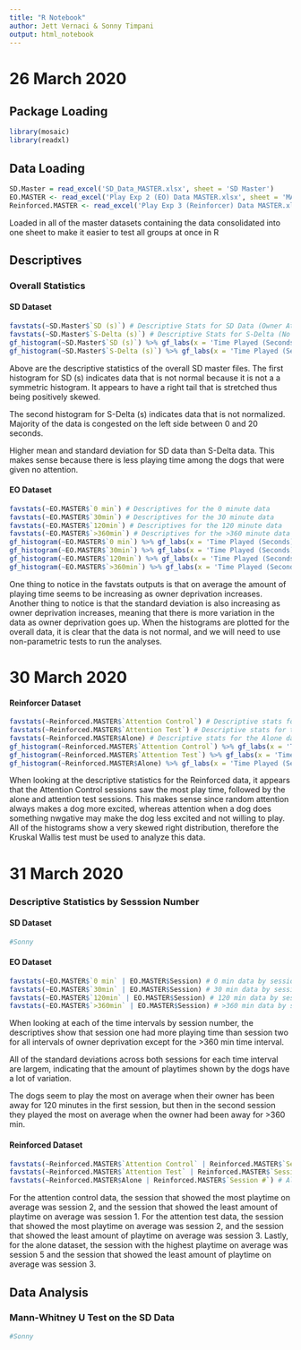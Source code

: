 ```yaml
---
title: "R Notebook"
author: Jett Vernaci & Sonny Timpani
output: html_notebook
---
```


# 26 March 2020

## Package Loading 
```r
library(mosaic)
library(readxl)
```

## Data Loading

```r
SD.Master = read_excel('SD_Data_MASTER.xlsx', sheet = 'SD Master')
EO.MASTER <- read_excel('Play Exp 2 (EO) Data MASTER.xlsx', sheet = 'MASTER')
Reinforced.MASTER <- read_excel('Play Exp 3 (Reinforcer) Data MASTER.xlsx', sheet = 'Master Reinforcer')
```
Loaded in all of the master datasets containing the data consolidated into one sheet to make it easier to test all groups at once in R

## Descriptives

### Overall Statistics 

#### SD Dataset

```r
favstats(~SD.Master$`SD (s)`) # Descriptive Stats for SD Data (Owner Attention)
favstats(~SD.Master$`S-Delta (s)`) # Descriptive Stats for S-Delta (No Attention)
gf_histogram(~SD.Master$`SD (s)`) %>% gf_labs(x = 'Time Played (Seconds)', title = 'SD (s) Histogram') # Histogram containing the distribution of SD data 
gf_histogram(~SD.Master$`S-Delta (s)`) %>% gf_labs(x = 'Time Played (Seconds)', title = 'S-Delta (s) Histogram') # Histogram containing the distribution of S-Delta data 
```
Above are the descriptive statistics of the overall SD master files. The first histogram for SD (s) indicates data that is not normal because it is not a a symmetric histogram. It appears to have a right tail that is stretched thus being positively skewed. 

The second histogram for S-Delta (s) indicates data that is not normalized. Majority of the data is congested on the left side between 0 and 20 seconds. 

Higher mean and standard deviation for SD data than S-Delta data. This makes sense because there is less playing time among the dogs that were given no attention. 

#### EO Dataset

```r
favstats(~EO.MASTER$`0 min`) # Descriptives for the 0 minute data 
favstats(~EO.MASTER$`30min`) # Descriptives for the 30 minute data
favstats(~EO.MASTER$`120min`) # Descriptives for the 120 minute data
favstats(~EO.MASTER$`>360min`) # Descriptives for the >360 minute data 
gf_histogram(~EO.MASTER$`0 min`) %>% gf_labs(x = 'Time Played (Seconds)',  title = '0 Minutes of Owner Deprivation Histogram') # Histogram for the 0 minute data
gf_histogram(~EO.MASTER$`30min`) %>% gf_labs(x = 'Time Played (Seconds)', title = '30 Minutes of Owner Deprivation Histogram') # Histogram for the 30 minute data
gf_histogram(~EO.MASTER$`120min`) %>% gf_labs(x = 'Time Played (Seconds)',  title = '120 Minutes of Owner Deprivation Histogram') # Histogram for the 120 minute data
gf_histogram(~EO.MASTER$`>360min`) %>% gf_labs(x = 'Time Played (Seconds)',  title = '>360 Minutes of Owner Deprivation Histogram') # Histogram for the >360 minute data
```
One thing to notice in the favstats outputs is that on average the amount of playing time seems to be increasing as owner deprivation increases. Another thing to notice is that the standard deviation is also increasing as owner deprivation increases, meaning that there is more variation in the data as owner deprivation goes up. When the histograms are plotted for the overall data, it is clear that the data is not normal, and we will need to use non-parametric tests to run the analyses.

# 30 March 2020

#### Reinforcer Dataset

```r
favstats(~Reinforced.MASTER$`Attention Control`) # Descriptive stats for the Attention Control data which is random attention 
favstats(~Reinforced.MASTER$`Attention Test`) # Descriptive stats for the Attention Test data which is attention given only when something positive or negative happens
favstats(~Reinforced.MASTER$Alone) # Descriptive stats for the Alone data which is the dogs in a room with no humans, just a tripod 
gf_histogram(~Reinforced.MASTER$`Attention Control`) %>% gf_labs(x = 'Time Played (Seconds)', title = 'Reinforced Data Attention Control Histogram') # Histogram of the Attention Control data
gf_histogram(~Reinforced.MASTER$`Attention Test`) %>% gf_labs(x = 'Time Played (Seconds)', title = 'Reinforced Data Attention Test Histogram') # Histogram of the Attention Test data
gf_histogram(~Reinforced.MASTER$Alone) %>% gf_labs(x = 'Time Played (Seconds)', title = 'Reinforced Data Alone Histogram') # Histogram of the Alone data
```
When looking at the descriptive statistics for the Reinforced data, it appears that the Attention Control sessions saw the most play time, followed by the alone and attention test sessions. This makes sense since random attention always makes a dog more excited, whereas attention when a dog does something nwgative may make the dog less excited and not willing to play. All of the histograms show a very skewed right distribution, therefore the Kruskal Wallis test must be used to analyze this data. 


# 31 March 2020

### Descriptive Statistics by Sesssion Number

#### SD Dataset

```r
#Sonny
```

#### EO Dataset

```r
favstats(~EO.MASTER$`0 min` | EO.MASTER$Session) # 0 min data by session number
favstats(~EO.MASTER$`30min` | EO.MASTER$Session) # 30 min data by session number
favstats(~EO.MASTER$`120min` | EO.MASTER$Session) # 120 min data by session number 
favstats(~EO.MASTER$`>360min` | EO.MASTER$Session) # >360 min data by session number
```
When looking at each of the time intervals by session number, the descriptives show that session one had more playing time than session two for all intervals of owner deprivation except for the >360 min time interval. 

All of the standard deviations across both sessions for each time interval are largem, indicating that the amount of playtimes shown by the dogs have a lot of variation. 

The dogs seem to play the most on average when their owner has been away for 120 minutes in the first session, but then in the second session they played the most on average when the owner had been away for >360 min. 

#### Reinforced Dataset

```r
favstats(~Reinforced.MASTER$`Attention Control` | Reinforced.MASTER$`Session #`) # Attention Control data descriptives when splitting by session number 
favstats(~Reinforced.MASTER$`Attention Test` | Reinforced.MASTER$`Session #`) # Attention Test data descriptives when splitting by session number 
favstats(~Reinforced.MASTER$Alone | Reinforced.MASTER$`Session #`) # Alone data descriptives when splitting by session number
```
For the attention control data, the session that showed the most playtime on average was session 2, and the session that showed the least amount of playtime on average was session 1. For the attention test data, the session that showed the most playtime on average was session 2, and the session that showed the least amount of playtime on average was session 3. Lastly, for the alone dataset, the session with the highest playtime on average was session 5 and the session that showed the least amount of playtime on average was session 3. 

## Data Analysis 

### Mann-Whitney U Test on the SD Data

```r
#Sonny
```





